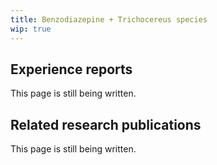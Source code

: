 ---
title: Benzodiazepine + Trichocereus species
wip: true
---

## Experience reports

This page is still being written.

## Related research publications

This page is still being written.

